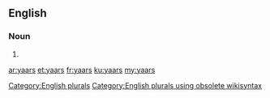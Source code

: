 ==English==

===Noun===
{{head|en}}

# {{plural of|yaar}}

[[Category:English plurals]][[Category:English plurals using obsolete wikisyntax]]

[[ar:yaars]]
[[et:yaars]]
[[fr:yaars]]
[[ku:yaars]]
[[my:yaars]]